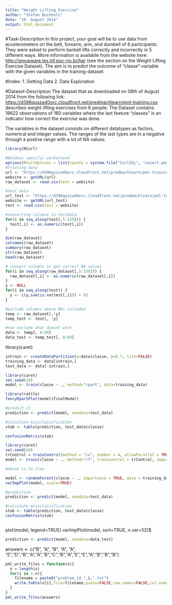 ```yaml
---
title: "Weight Lifting Exercise"
author: "Stefan Buchholz"
date: "10. August 2014"
output: html_document
---
```


#Task-Description
In this project, your goal will be to use data from accelerometers on the belt, forearm, arm, and dumbell of 6 participants. They were asked to perform barbell lifts correctly and incorrectly in 5 different ways. More information is available from the website here: <http://groupware.les.inf.puc-rio.br/har> (see the section on the Weight Lifting Exercise Dataset). 
The aim is to predict the outcome of "classe"-variable with the given variables in the training-dataset.

#Index:
1. Getting Data
2. Data Exploration

#Dataset-Description
The dataset that as downloaded on 08th of August 2014 from the following link: <https://d396qusza40orc.cloudfront.net/predmachlearn/pml-training.csv> describes weight lifting exercises from 6 people. The Dataset contains 19622 observations of 160 variables where the last feature "classes" is an indicator how correct the exercise was done.

The variables in the dataset consists on different datatypes as factors, numerical and integer values. The ranges of the last types are in a negative through a postive range with a lot of NA values.


```r
library(RCurl)

#Windows specific workaround
options(RCurlOptions = list(cainfo = system.file("CurlSSL", "cacert.pem", package = "RCurl")))
#Training data
url <- "https://d396qusza40orc.cloudfront.net/predmachlearn/pml-training.csv"
website <- getURL(url)
raw_dataset <- read.csv(text = website)

#test data
url_test <- "https://d396qusza40orc.cloudfront.net/predmachlearn/pml-testing.csv"
website <- getURL(url_test)
test <- read.csv(text = website)

#converting columns in testdata
for(i in seq_along(test[,5:159])) {
  test[,i] <- as.numeric(test[,i])
}
```

```r
dim(raw_dataset)
colnames(raw_dataset)
summary(raw_dataset)
str(raw_dataset)
head(raw_dataset)
```

```r
# convert columns to get correct NA values
for(i in seq_along(raw_dataset[,5:159])) {
  raw_dataset[,i] <- as.numeric(raw_dataset[,i])
}
y <- NULL
for(i in seq_along(test)) {
  y <- c(y,sum(is.na(test[,i])) > 0)
}

#exclude columns where NAs included
temp <- raw_dataset[,!y]
temp_test <- test[, !y]

#now exclude what doesnt work
data <- temp[, 8:60]
data_test <- temp_test[, 8:60]
```
library(caret)
```r
intrain <- createDataPartition(y=data$classe, p=0.7, list=FALSE)
training_data <- data[intrain,]
test_data <- data[-intrain,]

```

```r
library(caret)
set.seed(10)
model <- train(classe ~ ., method="rpart", data=training_data)

library(rattle)
fancyRpartPlot(model$finalModel)
```

```r
#predict it
prediction <- predict(model, newdata=test_data)

#calculate missclassification
xtab <- table(prediction, test_data$classe)

confusionMatrix(xtab)
```

```r
library(caret)
set.seed(10)
trControl = trainControl(method = "cv", number = 4, allowParallel = TRUE,verboseIter = TRUE)
model <- train(classe ~ ., method="rf", traincontrol = trControl, importance=TRUE, data=training_data)

#obove is to slow

model <- randomForest(classe ~ ., importance = TRUE, data = training_data)
varImpPlot(model, scale=TRUE)

#prediction
prediction <- predict(model, newdata=test_data)

#calculate missclassification
xtab <- table(prediction, test_data$classe)
confusionMatrix(xtab)
```

```r

```
plot(model, legend=TRUE)
varImpPlot(model, sort=TRUE, n.var=52)$

```r
prediction <- predict(model, newdata=data_test)
```
answers <- c("B", "A", "B", "A", "A", "E","D","B","A","A","B","C","B","A","E","E","A","B","B","B")

```r

pml_write_files = function(x){
  n = length(x)
  for(i in 1:n){
    filename = paste0("problem_id_",i,".txt")
    write.table(x[i],file=filename,quote=FALSE,row.names=FALSE,col.names=FALSE)
  }
}
pml_write_files(answers)

```


